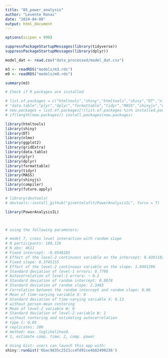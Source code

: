 ```yaml
---
title: "05_power_analysis"
author: "Levente Ronai"
date: "2024-04-08"
output: html_document
---
```


```r

options(scipen = 999)

suppressPackageStartupMessages(library(tidyverse))
suppressPackageStartupMessages(library(dplyr))


```


```r

model_dat <- read.csv("data_processed/model_dat.csv")

m3 <- readRDS("models/m3.rds")
m9 <- readRDS("models/m9.rds")

```

```r
summary(m3)
```

```r
# Check if R packages are installed

# list.of.packages = c("htmltools","shiny","htmltools","shiny","DT","nlme","ggplot2","gridExtra",
# "data.table","plyr","dplyr","formattable","tidyr","MASS","shinyjs","compiler","future.apply","devtools")
# new.packages = list.of.packages[!(list.of.packages %in% installed.packages()[,"Package"])]
# if(length(new.packages)) install.packages(new.packages)

library(htmltools)
library(shiny)
library(DT)
library(nlme)
library(ggplot2)
library(gridExtra)
library(data.table)
library(plyr)
library(dplyr)
library(formattable)
library(tidyr)
library(MASS)
library(shinyjs)
library(compiler)
library(future.apply)

# library(devtools)
# devtools::install_github("ginettelafit/PowerAnalysisIL", force = T)

library(PowerAnalysisIL)



# using the following parameters:

# model 7, cross level interaction with random slope
# N participants: 100,126
# N obs: 4611
# Fixed intercept: -0.0548185
# Effect of the level-2 continuous variable on the intercept: 0.4391183
# Fixed slope: 0.3745155
# Effect of the level-2 continuous variable on the slope: 1.8491296
# Standard deviation of level-1 errors: 0.7790
# Autocorrelation of level-1 errors: ~ 0.2
# Standard deviation of random intercept: 0.8678
# Standard deviation of random slope: 2.3483
# Correlation between the random intercept and random slope: 0.06
# Mean of time-varying variable X: 0
# Standard deviation of time-varying variable X: 0.13
# without person-mean centering
# Mean of level-2 variable W: 0
# Standard deviation of level-2 variable W: 1
# without centering and estimating autocorrelation
# type I: 0,05
# replicates: 200
# method: max. loglikelihood.
# 1, estimate comp. time; 2, comp. power

# Using Gist: users can launch this app with:
shiny::runGist('6bac9d35c2521cc4fd91ce4b82490236')


```



